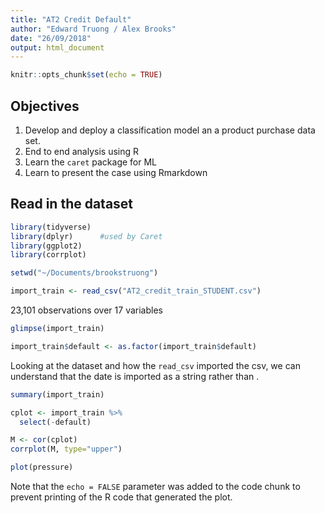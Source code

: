 ```yaml
---
title: "AT2 Credit Default"
author: "Edward Truong / Alex Brooks"
date: "26/09/2018"
output: html_document
---
```


```r
knitr::opts_chunk$set(echo = TRUE)
```

## Objectives
1. Develop and deploy a classification model an a product purchase data set.
2. End to end analysis using R
3. Learn the `caret` package for ML
4. Learn to present the case using Rmarkdown

## Read in the dataset

```r
library(tidyverse)
library(dplyr)      #used by Caret
library(ggplot2)
library(corrplot)

setwd("~/Documents/brookstruong")

import_train <- read_csv("AT2_credit_train_STUDENT.csv")
```

23,101 observations over 17 variables

```r
glimpse(import_train)

import_train$default <- as.factor(import_train$default)
```

Looking at the dataset and how the `read_csv` imported the csv, we can understand that the date is imported as a <chr> string rather than <date>. 

```r
summary(import_train)
```


```r
cplot <- import_train %>%
  select(-default)

M <- cor(cplot)
corrplot(M, type="upper")
```

```r
plot(pressure)
```

Note that the `echo = FALSE` parameter was added to the code chunk to prevent printing of the R code that generated the plot.
